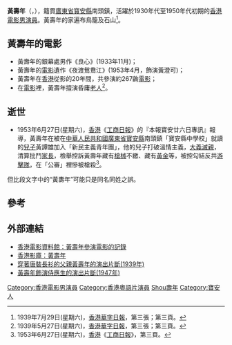 {{expand|time=2013-12-01T01:20:27+00:00}}
'''黃壽年'''（{{lang-en|Wong Sau Nin}}，{{bd|||1953年|6月26日|catIdx=W黃}}），籍貫[[廣東省|廣東省]][[寶安縣|寶安縣]]南頭鎮，活躍於1930年代至1950年代初期的[[香港|香港]][[電影|電影]][[男|男]][[演員|演員]]。黃壽年的家遍布鳥籠及石山<ref>1939年7月29日(星期六)，[[香港|香港]][[華字日報|華字日報]]，第三張；第三頁。</ref>。

== 黃壽年的電影 ==
* 黃壽年的銀幕處男作《良心》(1933年11月)；
* 黃壽年的[[電影|電影]]遺作《夜渡鴛鴦江》(1953年4月，飾演黃澄可)；
* 黃壽年在[[香港|香港]]從影的20年間，共參演約267齣[[電影|電影]]；
* 在[[電影|電影]]裡，黃壽年擅演昏庸[[老人|老人]]<ref>1939年5月27日(星期六)，[[香港|香港]][[華字日報|華字日報]]，第三張；第三頁。</ref>。

== 逝世 ==
* 1953年6月27日(星期六)，[[香港|香港]]《[[工商日報|工商日報]]》的『本報寶安廿六日專訊』報導，黃壽年在被在[[中華人民共和國|中華人民共和國]][[廣東省|廣東省]][[寶安縣|寶安縣]]南頭鎮「寶安縣中學校」就讀的[[兒子|兒子]]黃譚雄加入「新民主義青年團」，他的兒子打破溫情主義，[[大義滅親|大義滅親]]，清算批鬥[[家長|家長]]，檢舉控訴黃壽年藏有[[槍械|槍械]]不繳、藏有[[黃金|黃金]]等，被控勾結反共[[游擊隊|游擊隊]]，在「公審」裡慘被槍殺<ref>1953年6月27日(星期六)，[[香港|香港]]《[[工商日報|工商日報]]》，第三頁。</ref>。

但比段文字中的“黃夀年”可能只是同名同姓之誤。

== 參考 ==
{{Reflist}}

==外部連結 ==
* [http://ipac.hkfa.lcsd.gov.hk/ipac20/ipac.jsp?session=1255O21N637Q5.25811&profile=hkfa&uri=link=3100036@!220@!3100024@!3100036&aspect=basic_search&menu=search&ri=1&source=192.168.110.61@!horizon&term=%E9%BB%83%E5%A3%BD%E5%B9%B4%2C&index=NAMEBRP 香港電影資料館：黃壽年參演電影的記錄]{{dead link|date=2018年5月 |bot=InternetArchiveBot |fix-attempted=yes }}
* [http://hkmdb.com/db/people/view.mhtml?id=59&display_set=big5 香港影庫：黃壽年]
* [http://www.youtube.com/watch?v=Nxz6yHPCpkY 穿著唐裝長衫的父親黃壽年的演出片斷(1939年)]
* [http://www.youtube.com/watch?v=QT4LiUGsw5Y 黃壽年飾演侍應生的演出片斷(1947年)]

{{DEFAULTSORT:Wong}}
[[Category:香港電影男演員|Category:香港電影男演員]]
[[Category:香港粵語片演員|Category:香港粵語片演員]]
[[Category:黃姓|Shou壽年]]
[[Category:寶安人|Category:寶安人]]
